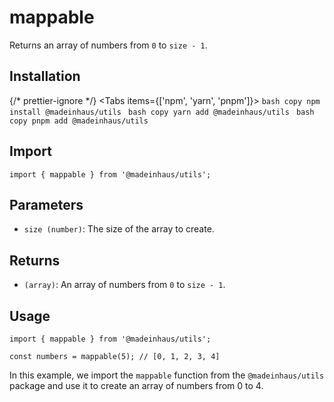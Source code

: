# mappable

Returns an array of numbers from `0` to `size - 1`.

## Installation


{/* prettier-ignore */}
<Tabs items={['npm', 'yarn', 'pnpm']}>
    <Tab>
        ```bash copy
        npm install @madeinhaus/utils
        ```
    </Tab>
    <Tab>
        ```bash copy
        yarn add @madeinhaus/utils
        ```
    </Tab>
    <Tab>
        ```bash copy
        pnpm add @madeinhaus/utils
        ```
    </Tab>
</Tabs>

## Import

```tsx
import { mappable } from '@madeinhaus/utils';
```

## Parameters

- `size (number)`: The size of the array to create.

## Returns

- `(array)`: An array of numbers from `0` to `size - 1`.

## Usage

```tsx copy showLineNumbers
import { mappable } from '@madeinhaus/utils';

const numbers = mappable(5); // [0, 1, 2, 3, 4]
```

In this example, we import the `mappable` function from the `@madeinhaus/utils` package and use it to create an array of numbers from 0 to 4.
